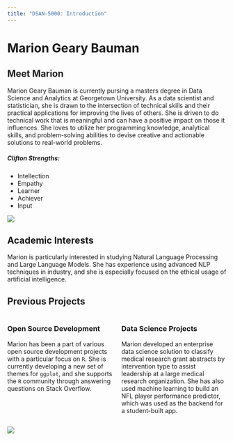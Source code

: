 ```yaml
---
title: "DSAN-5000: Introduction"
---
```


# Marion Geary Bauman

## Meet Marion
Marion Geary Bauman is currently pursing a masters degree in Data Science and Analytics at Georgetown University. As a data scientist and statistician, she is drawn to the intersection of technical skills and their practical applications for improving the lives of others. She is driven to do technical work that is meaningful and can have a positive impact on those it influences. She loves to utilize her programming knowledge, analytical skills, and problem-solving abilities to devise creative and actionable solutions to real-world problems. 

##### Clifton Strengths: 
* Intellection
* Empathy
* Learner
* Achiever
* Input

![](head-shot.png)

## Academic Interests
Marion is particularly interested in studying Natural Language Processing and Large Language Models. She has experience using advanced NLP techniques in industry, and she is especially focused on the ethical usage of artificial intelligence.

## Previous Projects

::::{.columns}
:::{.column width="50%"}
### Open Source Development
Marion has been a part of various open source development projects with a particular focus on `R`. She is currently developing a new set of themes for `ggplot`, and she supports the `R` community through answering questions on Stack Overflow.
:::

:::{.column width="50%"}
### Data Science Projects
Marion developed an enterprise data science solution to classify medical research grant abstracts by intervention type to assist leadership at a large medical research organization. She has also used machine learning to build an NFL player performance predictor, which was used as the backend for a student-built app.
:::
::::

![](https://ggplot2.tidyverse.org/logo.png)